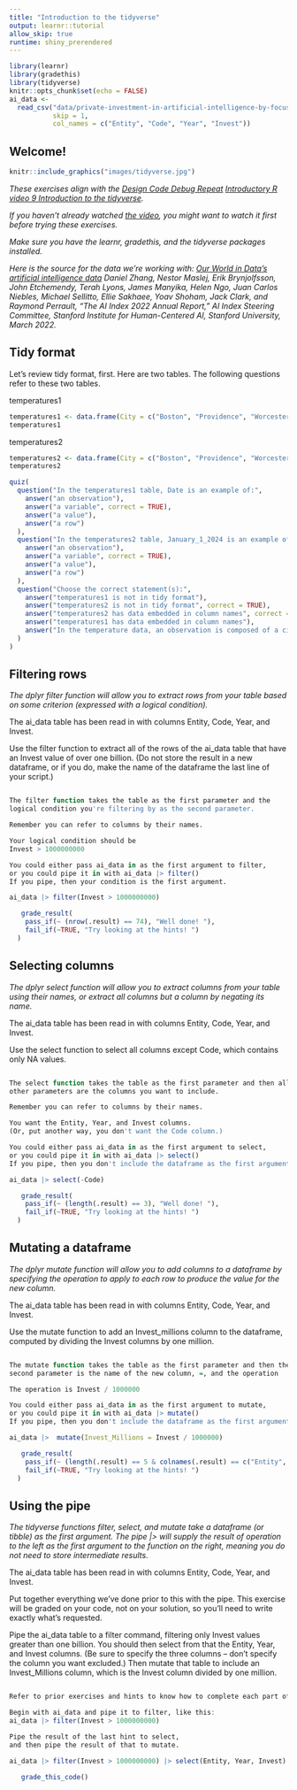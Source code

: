 ---
title: "Introduction to the tidyverse"
output: learnr::tutorial
allow_skip: true
runtime: shiny_prerendered
---

```{r setup, include=FALSE}
library(learnr)
library(gradethis)
library(tidyverse)
knitr::opts_chunk$set(echo = FALSE)
ai_data <- 
  read_csv("data/private-investment-in-artificial-intelligence-by-focus-area.csv",
           skip = 1,
           col_names = c("Entity", "Code", "Year", "Invest"))

```

## Welcome!

```{r fig.margin = TRUE, echo = FALSE, fig.width=3, out.width="100%", fig.align="right"}
knitr::include_graphics("images/tidyverse.jpg")
```


*These exercises align with the [Design Code Debug Repeat](https://www.youtube.com/@DesignCodeDebugRepeat ) [Introductory R video 9 Introduction to the tidyverse](https://youtu.be/xGWxtvweGac).*

*If you haven't already watched [the video](https://youtu.be/xGWxtvweGac), you might want to watch it first before trying these exercises.*

*Make sure you have the learnr, gradethis, and the tidyverse packages installed.*

*Here is the source for the data we're working with:
[Our World in Data's artificial intelligence data](https://ourworldindata.org/artificial-intelligence)
Daniel Zhang, Nestor Maslej, Erik Brynjolfsson, John Etchemendy, Terah Lyons, 
James Manyika, Helen Ngo, Juan Carlos Niebles, Michael Sellitto, Ellie Sakhaee, 
Yoav Shoham, Jack Clark, and Raymond Perrault, “The AI Index 2022 Annual 
Report,” AI Index Steering Committee, Stanford Institute for Human-Centered AI, 
Stanford University, March 2022.
*


## Tidy format

Let's review tidy format, first.  Here are two tables.  The following questions refer to these two tables.

temperatures1

```{r }

temperatures1 <- data.frame(City = c("Boston", "Providence", "Worcester","Boston", "Providence", "Worcester"), Date = c("1/1/2024","1/1/2024","1/1/2024","1/2/2024","1/2/2024","1/2/2024"), Temperature = c(10, 13, 7, 35, 40, 20))
temperatures1

```


temperatures2

```{r }

temperatures2 <- data.frame(City = c("Boston", "Providence", "Worcester"),January_1_2024 = c(10, 13, 7), January_2_2024 = c(35, 40, 20))
temperatures2

```


```{r quiz}
quiz(
  question("In the temperatures1 table, Date is an example of:",
    answer("an observation"),
    answer("a variable", correct = TRUE),
    answer("a value"),
    answer("a row")
  ),
  question("In the temperatures2 table, January_1_2024 is an example of:",
    answer("an observation"),
    answer("a variable", correct = TRUE),
    answer("a value"),
    answer("a row")
  ),
  question("Choose the correct statement(s):",
    answer("temperatures1 is not in tidy format"),
    answer("temperatures2 is not in tidy format", correct = TRUE),
    answer("temperatures2 has data embedded in column names", correct = TRUE),
    answer("temperatures1 has data embedded in column names"),
    answer("In the temperature data, an observation is composed of a city name, a date, and a temperature", correct = TRUE)
  )
)

```


## Filtering rows

*The dplyr filter function will allow you to extract rows from your table based on some criterion (expressed with a logical condition).*

The ai_data table has been read in with columns Entity, Code, Year, and Invest.

Use the filter function to extract all of the rows of the ai_data table that have an Invest value of over one billion.  (Do not store the result in a new dataframe, or if you do, make the name of the dataframe the last line of your script.)


```{r filter, exercise=TRUE}


```

``` {r filter-hint-1}
The filter function takes the table as the first parameter and the
logical condition you're filtering by as the second parameter.
```

``` {r filter-hint-2}
Remember you can refer to columns by their names.
```


``` {r filter-hint-3}
Your logical condition should be 
Invest > 1000000000
```


``` {r filter-hint-4}
You could either pass ai_data in as the first argument to filter,
or you could pipe it in with ai_data |> filter()
If you pipe, then your condition is the first argument.
```


``` {r filter-solution}

ai_data |> filter(Invest > 1000000000)

```


``` {r filter-check}
   grade_result(
    pass_if(~ (nrow(.result) == 74), "Well done! "),
    fail_if(~TRUE, "Try looking at the hints! ")
  )
```


## Selecting columns

*The dplyr select function will allow you to extract columns from your table using their names, or extract all columns but a column by negating its name.*

The ai_data table has been read in with columns Entity, Code, Year, and Invest.

Use the select function to select all columns except Code, which contains only NA values.


```{r select, exercise=TRUE}


```

``` {r select-hint-1}
The select function takes the table as the first parameter and then all 
other parameters are the columns you want to include.
```

``` {r select-hint-2}
Remember you can refer to columns by their names.
```


``` {r select-hint-3}
You want the Entity, Year, and Invest columns.
(Or, put another way, you don't want the Code column.)
```


``` {r select-hint-4}
You could either pass ai_data in as the first argument to select,
or you could pipe it in with ai_data |> select()
If you pipe, then you don't include the dataframe as the first argument.
```


``` {r select-solution}

ai_data |> select(-Code)

```


``` {r select-check}
   grade_result(
    pass_if(~ (length(.result) == 3), "Well done! "),
    fail_if(~TRUE, "Try looking at the hints! ")
  )
```



## Mutating a dataframe

*The dplyr mutate function will allow you to add columns to a dataframe by specifying the operation to apply to each row to produce the value for the new column.*

The ai_data table has been read in with columns Entity, Code, Year, and Invest.

Use the mutate function to add an Invest_millions column to the dataframe, computed by dividing the Invest columns by one million.


```{r mutate, exercise=TRUE}


```

``` {r mutate-hint-1}
The mutate function takes the table as the first parameter and then the
second parameter is the name of the new column, =, and the operation
```

``` {r mutate-hint-2}
The operation is Invest / 1000000
```


``` {r mutate-hint-3}
You could either pass ai_data in as the first argument to mutate,
or you could pipe it in with ai_data |> mutate()
If you pipe, then you don't include the dataframe as the first argument.
```


``` {r mutate-solution}

ai_data |>  mutate(Invest_Millions = Invest / 1000000)

```


``` {r mutate-check}
   grade_result(
    pass_if(~ (length(.result) == 5 & colnames(.result) == c("Entity", "Code", "Year", "Invest", "Invest_Millions")), "Well done! "),
    fail_if(~TRUE, "Try looking at the hints! ")
  )
```




## Using the pipe

*The tidyverse functions filter, select, and mutate take a dataframe (or tibble) as the first argument.  The pipe |> will supply the result of operation to the left as the first argument to the function on the right, meaning you do not need to store intermediate results. *

The ai_data table has been read in with columns Entity, Code, Year, and Invest.

Put together everything we've done prior to this with the pipe.  This exercise will be graded on your code, not on your solution, so you'll need to write exactly what's requested.

Pipe the ai_data table to a filter command, filtering only Invest values greater than one billion.  You should then select from that the Entity, Year, and Invest columns. (Be sure to specify the three columns -- don't specify the column you want excluded.)  Then mutate that table to include an Invest_Millions column, which is the Invest column divided by one million.


```{r pipe, exercise=TRUE}


```

``` {r pipe-hint-1}
Refer to prior exercises and hints to know how to complete each part of this.
```

``` {r pipe-hint-2}
Begin with ai_data and pipe it to filter, like this:
ai_data |> filter(Invest > 1000000000)
```


``` {r pipe-hint-3}
Pipe the result of the last hint to select, 
and then pipe the result of that to mutate.
```


``` {r pipe-solution}

ai_data |> filter(Invest > 1000000000) |> select(Entity, Year, Invest) |> mutate(Invest_Millions = Invest / 1000000)

```


``` {r pipe-check}
   grade_this_code()
```


